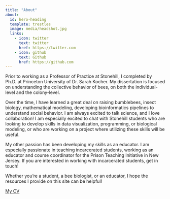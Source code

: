 ```yaml
---
title: "About"
about:
  id: hero-heading
  template: trestles
  image: media/headshot.jpg  
  links:
    - icon: twitter
      text: twitter
      href: https://twitter.com
    - icon: github
      text: Github
      href: https://github.com
---
```


Prior to working as a Professor of Practice at Stonehill, I completed by Ph.D. at Princeton University of Dr. Sarah Kocher. My dissertation is focused on understanding the collective behavior of bees, on both the individual-level and the colony-level.

Over the time, I have learned a great deal on raising bumblebees, insect biology, mathematical modeling, developing bioinformatics pipelines to understand social behavior. I am always excited to talk science, and I love collaboration! I am especially excited to chat with Stonehill students who are looking to develop skills in data visualization, programming, or biological modeling, or who are working on a project where utilizing these skills will be useful.

My other passion has been developing my skills as an educator. I am especially passionate in teaching incarcerated students, working as an educator and course coordinator for the Prison Teaching Initiative in New Jersey. If you are interested in working with incarcerated students, get in touch!

Whether you're a student, a bee biologist, or an educator, I hope the resources I provide on this site can be helpful!

[My CV](https://drive.google.com/file/d/1D6NSM_MpIlj8myzPvGJb3Xn5VuiYEYlt/view?usp=sharing)
